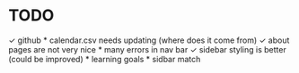 # TODO

✓ github
* calendar.csv needs updating (where does it come from)
✓ about pages are not very nice
* many errors in nav bar
✓ sidebar styling is better (could be improved)
* learning goals
* sidbar match
